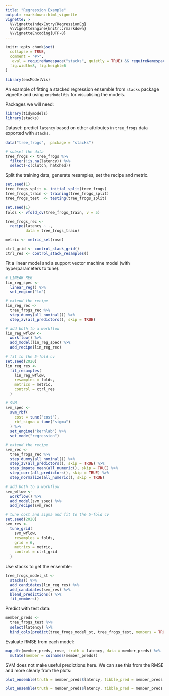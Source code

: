 ```yaml
---
title: "Regression Example"
output: rmarkdown::html_vignette
vignette: >
  %\VignetteIndexEntry{RegressionEg}
  %\VignetteEngine{knitr::rmarkdown}
  %\VignetteEncoding{UTF-8}
---
```


```r
knitr::opts_chunk$set(
  collapse = TRUE,
  comment = "#>",
   eval = requireNamespace("stacks", quietly = TRUE) && requireNamespace("tidymodels", quietly = TRUE),
  fig.width=8, fig.height=6
)
```

```r
library(ensModelVis)
```


An example of fitting a stacked regression ensemble from `stacks` package vignette and using `ensModelVis` for visualising the models.

Packages we will need:

```r
library(tidymodels)
library(stacks)
```


Dataset: predict `latency` based on other attributes in `tree_frogs` data exported with `stacks`. 

```r
data("tree_frogs",  package = "stacks")

# subset the data
tree_frogs <- tree_frogs %>%
  filter(!is.na(latency)) %>%
  select(-c(clutch, hatched))
```



Split the training data, generate resamples, set the recipe and metric.

```r

set.seed(1)
tree_frogs_split <- initial_split(tree_frogs)
tree_frogs_train <- training(tree_frogs_split)
tree_frogs_test  <- testing(tree_frogs_split)

set.seed(1)
folds <- vfold_cv(tree_frogs_train, v = 5)

tree_frogs_rec <- 
  recipe(latency ~ ., 
         data = tree_frogs_train)

metric <- metric_set(rmse)

ctrl_grid <- control_stack_grid()
ctrl_res <- control_stack_resamples()
```

Fit a linear model and a support vector machine model (with hyperparameters to tune).


```r
# LINEAR REG
lin_reg_spec <-
  linear_reg() %>%
  set_engine("lm")

# extend the recipe
lin_reg_rec <-
  tree_frogs_rec %>%
  step_dummy(all_nominal()) %>%
  step_zv(all_predictors(), skip = TRUE)

# add both to a workflow
lin_reg_wflow <- 
  workflow() %>%
  add_model(lin_reg_spec) %>%
  add_recipe(lin_reg_rec)

# fit to the 5-fold cv
set.seed(2020)
lin_reg_res <- 
  fit_resamples(
    lin_reg_wflow,
    resamples = folds,
    metrics = metric,
    control = ctrl_res
  )

# SVM
svm_spec <- 
  svm_rbf(
    cost = tune("cost"), 
    rbf_sigma = tune("sigma")
  ) %>%
  set_engine("kernlab") %>%
  set_mode("regression")

# extend the recipe
svm_rec <-
  tree_frogs_rec %>%
  step_dummy(all_nominal()) %>%
  step_zv(all_predictors(), skip = TRUE) %>%
  step_impute_mean(all_numeric(), skip = TRUE) %>%
  step_corr(all_predictors(), skip = TRUE) %>%
  step_normalize(all_numeric(), skip = TRUE)

# add both to a workflow
svm_wflow <- 
  workflow() %>% 
  add_model(svm_spec) %>%
  add_recipe(svm_rec)

# tune cost and sigma and fit to the 5-fold cv
set.seed(2020)
svm_res <- 
  tune_grid(
    svm_wflow, 
    resamples = folds, 
    grid = 6,
    metrics = metric,
    control = ctrl_grid
  )

```

Use stacks to get the ensemble:

```r
tree_frogs_model_st <- 
  stacks() %>%
  add_candidates(lin_reg_res) %>%
  add_candidates(svm_res) %>%
  blend_predictions() %>%
  fit_members()
```


Predict with test data:



```r
member_preds <- 
  tree_frogs_test %>%
  select(latency) %>%
  bind_cols(predict(tree_frogs_model_st, tree_frogs_test, members = TRUE))
```

Evaluate RMSE from each model:

```r
map_dfr(member_preds, rmse, truth = latency, data = member_preds) %>%
  mutate(member = colnames(member_preds))
```

SVM does not make useful predictions here. We can see this from the RMSE and more clearly from the plots:

```r
plot_ensemble(truth = member_preds$latency, tibble_pred = member_preds %>% select(-latency))

plot_ensemble(truth = member_preds$latency, tibble_pred = member_preds %>% select(-latency), facet = TRUE)
```

